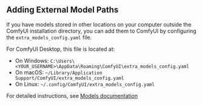 ## Adding External Model Paths

If you have models stored in other locations on your computer outside the ComfyUI installation directory, you can add them to ComfyUI by configuring the `extra_models_config.yaml` file.

For ComfyUI Desktop, this file is located at:
- On Windows: `C:\Users\<YOUR_USERNAME>\AppData\Roaming\ComfyUI\extra_models_config.yaml`
- On macOS: `~/Library/Application Support/ComfyUI/extra_models_config.yaml`
- On Linux: `~/.config/ComfyUI/extra_models_config.yaml`

For detailed instructions, see [Models documentation](/development/core-concepts/models#adding-external-model-paths)
